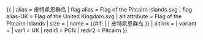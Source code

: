 {{ {{{1<noinclude>|country showdata</noinclude>}}}
| alias = 皮特凯恩群岛
| flag alias = Flag of the Pitcairn Islands.svg
| flag alias-UK = Flag of the United Kingdom.svg
| alt attribute = Flag of the Pitcairn Islands
| size = {{{size|}}}
| name = {{#if: {{{name|}}} | {{{name|}}} | 皮特凯恩群岛 }}
| altlink = {{{altlink|}}}
| variant = {{{variant|}}}
<noinclude>
| var1 = UK
| redir1 = PCN
| redir2 = Pitcairn
</noinclude>
}}